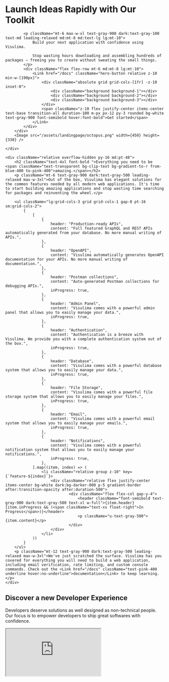 

<div className="max-w-[90rem] mx-auto min-h-[calc(100vh-var(--nextra-navbar-height))] pl-[max(env(safe-area-inset-left),2rem)] pr-[max(env(safe-area-inset-right),2rem)] bg-white dark:bg-darker-800">
    <div className="mt-[16vmin] relative sm:text-center md:text-left flex">
        <div>
            <h1 className="max-w-3xl text-5xl font-semibold md:text-6xl lg:text-7xl text-gray-900 dark:text-white">
                Launch Ideas Rapidly with Our <WordChanger words={["Missing", "Intuitive"]} /> <span className="bg-clip-text text-transparent bg-gradient-to-r from-orange-500 to-pink-500">Toolkit</span>
            </h1>

            <p className="mt-6 max-w-xl text-gray-900 dark:text-gray-100 text-md leading-relaxed md:mt-8 md:text-lg lg:mt-10">
                Build your next application with confidence using Visulima.

                Stop wasting hours downloading and assembling hundreds of packages — freeing you to create without sweating the small things.
            </p>
            <div className="flex flex-row mt-6 md:mt-8 lg:mt-10">
                <Link href="/docs" className="hero-button relative z-10 min-w-[190px]">
                    <div className="absolute grid grid-cols-[1fr] -z-10 inset-0">
                        <div className="background background-1"></div>
                        <div className="background background-2"></div>
                        <div className="background background-3"></div>
                    </div>
                    <span className="z-10 flex justify-center items-center text-base transition-all duration-100 m-px px-12 py-3 rounded bg-white text-gray-900 font-semibold hover:font-bold">Get started</span>
                </Link>
            </div>
        </div>
        <Image src="/assets/landingpage/octopus.png" width={450} height={330} />

    </div>

    <div className="relative overflow-hidden py-16 md:pt-48">
        <h2 className="text-4xl font-bold ">Everything you need to be <span className="text-transparent bg-clip-text bg-gradient-to-r from-blue-400 to-pink-400">amazing.</span></h2>
        <p className="mt-6 text-gray-900 dark:text-gray-500 leading-relaxed max-w-3xl">Out of the box, Visulima has elegant solutions for the common features needed by all modern web applications. It's time to start building amazing applications and stop wasting time searching for packages and reinventing the wheel.</p>

        <ul className="lg:grid-cols-3 grid grid-cols-1 gap-8 pt-16 sm:grid-cols-2">
            {
                [
                    {
                        header: "Production-ready APIs",
                        content: "Full featured GraphQL and REST APIs automatically generated from your database. No more manual writing of APIs.",
                    },
                    {
                        header: "OpenAPI",
                        content: "Visulima automatically generates OpenAPI documentation for your APIs. No more manual writing of documentation.",
                    },
                    {
                        header: "Postman collections",
                        content: "Auto-generated Postman collections for debugging APIs.",
                        inProgress: true,
                    },
                    {
                        header: "Admin Panel",
                        content: "Visulima comes with a powerful admin panel that allows you to easily manage your data.",
                        inProgress: true,
                    },
                    {
                        header: "Authentication",
                        content: "Authentication is a breeze with Visulima. We provide you with a complete authentication system out of the box.",
                        inProgress: true,
                    },
                    {
                        header: "Database",
                        content: "Visulima comes with a powerful database system that allows you to easily manage your data.",
                        inProgress: true,
                    },
                    {
                        header: "File Storage",
                        content: "Visulima comes with a powerful file storage system that allows you to easily manage your files.",
                        inProgress: true,
                    },
                    {
                        header: "Email",
                        content: "Visulima comes with a powerful email system that allows you to easily manage your emails.",
                        inProgress: true,
                    },
                    {
                        header: "Notifications",
                        content: "Visulima comes with a powerful notification system that allows you to easily manage your notifications.",
                        inProgress: true,
                    },
                ].map((item, index) => (
                    <li className="relative group z-10" key={`feature-${index}`}>
                        <div className="relative flex justify-center items-center bg-white dark:bg-darker-800 p-5 gradient-border after:transition-opacity after:duration-500">
                                <div className="flex flex-col gap-y-4">
                                    <header className="font-semibold text-gray-900 dark:text-gray-500 text-xl w-full">{item.header} {item.inProgress && (<span className="text-xs float-right">In Progress</span>)}</header>
                                    <p className="u-text-gray-500">{item.content}</p>
                                </div>
                        </div>
                    </li>
                ))
            }
        </ul>
        <p className="mt-12 text-gray-900 dark:text-gray-500 leading-relaxed max-w-3xl">We've just scratched the surface. Visulima has you covered for everything you will need to build a web application, including email verification, rate limiting, and custom console commands. Check out the <Link href="/docs" className="text-pink-400 underline hover:no-underline">documentation</Link> to keep learning.</p>
    </div>

</div>

<div className="relative overflow-hidden py-16 md:mt-48 pt-36 bg-darker-800 w-[98%] mx-auto rounded-2xl p-5">
    <div className="max-w-[90rem] mx-auto pl-[max(env(safe-area-inset-left),2rem)] pr-[max(env(safe-area-inset-right),2rem)]">
        <h2 className="text-4xl font-bold text-white">Discover a new <span className="text-transparent bg-clip-text bg-gradient-to-r from-green-400 to-teal-400">Developer Experience</span></h2>
        <p className="mt-6 text-white leading-relaxed max-w-3xl">Developers deserve solutions as well designed as non-technical people. Our focus is to empower developers to ship great softwares with confidence.</p>
        <div className="rounded-md overflow-hidden mt-12">
            <iframe src="https://stackblitz.com/edit/visulima-starters-1c9ewu?ctl=1&embed=1&file=index.ts&theme=dark&view=editor" className="w-full aspect-video !p-0" />
        </div>
    </div>
</div>

<div className="max-w-[90rem] mx-auto pl-[max(env(safe-area-inset-left),2rem)] pr-[max(env(safe-area-inset-right),2rem)] bg-white dark:bg-darker-800">
    <div className="relative overflow-hidden py-16 md:pt-48">
        <h2 className="text-4xl font-bold ">Visulima is <span className="text-transparent bg-clip-text bg-gradient-to-r from-red-400 to-orange-400">open source</span></h2>
        <p className="mt-6 text-gray-900 dark:text-gray-500 leading-relaxed max-w-3xl">Visulima is open source and free to use. We believe in the power of open source and the community. We are committed to building a community of developers that will help us build the best developer experience.</p>

        <div className="flex items-center justify-center gap-16 text-center">
            <Link href="https://github.com/visulima/visulima/discussions" className="relative z-10 min-w-[190px] mt-12 bg-black border border-black rounded hover:bg-white group transition duration-300"><span className="px-12 py-3 block text-white group-hover:text-black">GitHub Discussions</span></Link>
            <Link href="https://chat.visulima.com" className="relative z-10 min-w-[190px] mt-12 bg-black border border-black rounded hover:bg-white group transition duration-300"><span className="px-12 py-3 block text-white group-hover:text-black">Discord</span></Link>
        </div>
    </div>

    <div className="relative overflow-hidden py-16 md:py-48">
        <div className="text-center w-full mx-auto z-20">
            <h2 className="text-7xl font-bold">
                <span className="block">
                    Build outside the box
                </span>
                <span className="block text-transparent bg-clip-text bg-gradient-to-r from-blue-400 to-green-400">
                    with Visulima
                </span>
            </h2>
            <div className="flex items-center justify-center">
                <div className="flex flex-row mt-12">
                    <Link href="/docs" className="hero-button relative z-10 min-w-[190px]">
                        <div className="absolute grid grid-cols-[1fr] -z-10 inset-0">
                            <div className="background background-1"></div>
                            <div className="background background-2"></div>
                            <div className="background background-3"></div>
                        </div>
                        <span className="z-10 flex justify-center items-center text-base transition-all duration-100 m-px px-12 py-3 rounded bg-white text-gray-900 font-semibold hover:font-bold">Get started</span>
                    </Link>
                </div>
            </div>
        </div>
    </div>
</div>